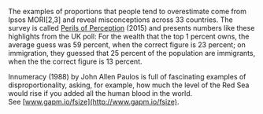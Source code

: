 The examples of proportions that people tend to overestimate come from Ipsos MORI[2,3] and reveal misconceptions across 33 countries. The survey is called [Perils of Perception](http://www.gapm.io/xip15) (2015) and presents numbers like these highlights from the UK poll: For the wealth that the top 1 percent owns, the average guess was 59 percent, when the correct figure is 23 percent; on immigration, they guessed that 25 percent of the population are immigrants, when the the correct figure is 13 percent.

Innumeracy (1988) by John Allen Paulos is full of fascinating examples of disproportionality, asking, for example, how much the level of the Red Sea would rise if you added all the human blood in the world. See [www.gapm.io/fsize](http://www.gapm.io/fsize).